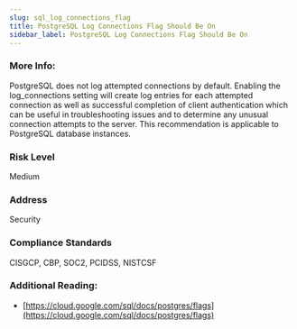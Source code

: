 ```yaml
---
slug: sql_log_connections_flag
title: PostgreSQL Log Connections Flag Should Be On
sidebar_label: PostgreSQL Log Connections Flag Should Be On
---
```


### More Info:

PostgreSQL does not log attempted connections by default. Enabling the log_connections setting will create log entries for each attempted connection as well as successful completion of client authentication which can be useful in troubleshooting issues and to determine any unusual connection attempts to the server. This recommendation is applicable to PostgreSQL database instances.

### Risk Level

Medium

### Address

Security

### Compliance Standards

CISGCP, CBP, SOC2, PCIDSS, NISTCSF

### Additional Reading:

- [https://cloud.google.com/sql/docs/postgres/flags](https://cloud.google.com/sql/docs/postgres/flags) 

